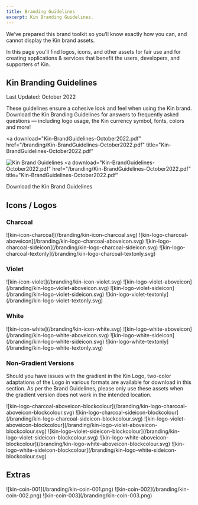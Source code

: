 ```yaml
---
title: Branding Guidelines
excerpt: Kin Branding Guidelines.
---
```


We’ve prepared this brand toolkit so you’ll know exactly how you can, and cannot display the Kin brand assets.

In this page you’ll find logos, icons, and other assets for fair use and for creating applications & services that benefit the users, developers, and supporters of Kin.

## Kin Branding Guidelines

Last Updated: October 2022

These guidelines ensure a cohesive look and feel when using the Kin brand. Download the Kin Branding Guidelines for answers to frequently asked questions — including logo usage, the Kin currency symbol, fonts, colors and more!

<a
  download="Kin-BrandGuidelines-October2022.pdf"
  href="/branding/Kin-BrandGuidelines-October2022.pdf"
  title="Kin-BrandGuidelines-October2022.pdf"
>
  ![Kin Brand Guidelines](/branding/Kin-Brand-Guidelines.png)
</a>
<a
  download="Kin-BrandGuidelines-October2022.pdf"
  href="/branding/Kin-BrandGuidelines-October2022.pdf"
  title="Kin-BrandGuidelines-October2022.pdf"
>
  Download the Kin Brand Guidelines
</a>

## Icons / Logos

### Charcoal

<div className="mt-8 grid gap-6 md:grid-cols-4">
  <BrandImage name="kin-icon-charcoal" svg png dark>
    ![kin-icon-charcoal](/branding/kin-icon-charcoal.svg)
  </BrandImage>
  <BrandImage name="kin-logo-charcoal-aboveicon" svg png dark>
    ![kin-logo-charcoal-aboveicon](/branding/kin-logo-charcoal-aboveicon.svg)
  </BrandImage>

  <BrandImage name="kin-logo-charcoal-sideicon" svg png dark>
    ![kin-logo-charcoal-sideicon](/branding/kin-logo-charcoal-sideicon.svg)
  </BrandImage>
  <BrandImage name="kin-logo-charcoal-textonly" svg png dark>
    ![kin-logo-charcoal-textonly](/branding/kin-logo-charcoal-textonly.svg)
  </BrandImage>
</div>

### Violet

<div className="mt-8 grid gap-6 md:grid-cols-4">
  <BrandImage name="kin-icon-violet" svg png>
    ![kin-icon-violet](/branding/kin-icon-violet.svg)
  </BrandImage>
  <BrandImage name="kin-logo-violet-aboveicon" svg png>
    ![kin-logo-violet-aboveicon](/branding/kin-logo-violet-aboveicon.svg)
  </BrandImage>

  <BrandImage name="kin-logo-violet-sideicon" svg png>
    ![kin-logo-violet-sideicon](/branding/kin-logo-violet-sideicon.svg)
  </BrandImage>
  <BrandImage name="kin-logo-violet-textonly" svg png>
    ![kin-logo-violet-textonly](/branding/kin-logo-violet-textonly.svg)
  </BrandImage>
</div>

### White

<div className="mt-8 grid gap-6 md:grid-cols-4">
  <BrandImage name="kin-icon-white" svg png light>
    ![kin-icon-white](/branding/kin-icon-white.svg)
  </BrandImage>
  <BrandImage name="kin-logo-white-aboveicon" svg png light>
    ![kin-logo-white-aboveicon](/branding/kin-logo-white-aboveicon.svg)
  </BrandImage>

  <BrandImage name="kin-logo-white-sideicon" svg png light>
    ![kin-logo-white-sideicon](/branding/kin-logo-white-sideicon.svg)
  </BrandImage>
  <BrandImage name="kin-logo-white-textonly" svg png light>
    ![kin-logo-white-textonly](/branding/kin-logo-white-textonly.svg)
  </BrandImage>
</div>

### Non-Gradient Versions

Should you have issues with the gradient in the Kin Logo, two-color adaptations of the Logo in various formats are available for download in this section. As per the Brand Guidelines, please only use these assets when the gradient version does not work in the intended location.

<div className="mt-8 grid gap-6 md:grid-cols-4">
  <BrandImage name="kin-logo-charcoal-aboveicon-blockcolour" svg png dark>
    ![kin-logo-charcoal-aboveicon-blockcolour](/branding/kin-logo-charcoal-aboveicon-blockcolour.svg)
  </BrandImage>
  <BrandImage name="kin-logo-charcoal-sideicon-blockcolour" svg png dark>
    ![kin-logo-charcoal-sideicon-blockcolour](/branding/kin-logo-charcoal-sideicon-blockcolour.svg)
  </BrandImage>
  <BrandImage name="kin-logo-violet-aboveicon-blockcolour" svg png>
    ![kin-logo-violet-aboveicon-blockcolour](/branding/kin-logo-violet-aboveicon-blockcolour.svg)
  </BrandImage>
  <BrandImage name="kin-logo-violet-sideicon-blockcolour" svg png>
    ![kin-logo-violet-sideicon-blockcolour](/branding/kin-logo-violet-sideicon-blockcolour.svg)
  </BrandImage>
  <BrandImage name="kin-logo-white-aboveicon-blockcolour" svg png light>
    ![kin-logo-white-aboveicon-blockcolour](/branding/kin-logo-white-aboveicon-blockcolour.svg)
  </BrandImage>
  <BrandImage name="kin-logo-white-sideicon-blockcolour" svg png light>
    ![kin-logo-white-sideicon-blockcolour](/branding/kin-logo-white-sideicon-blockcolour.svg)
  </BrandImage>
</div>

## Extras

<div className="mt-8 grid gap-6 md:grid-cols-4">
  <BrandImage name="kin-coin-001" png>
    ![kin-coin-001](/branding/kin-coin-001.png)
  </BrandImage>
  <BrandImage name="kin-coin-002" png light>
    ![kin-coin-002](/branding/kin-coin-002.png)
  </BrandImage>
  <BrandImage name="kin-coin-003" png light>
    ![kin-coin-003](/branding/kin-coin-003.png)
  </BrandImage>
</div>
